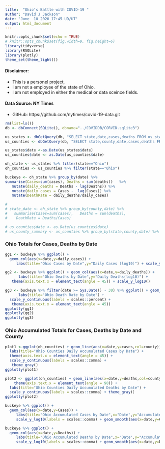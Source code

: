 ```yaml
---
title:  "Ohio's Battle with COVID-19 "
author: "David J Jackson"
date: "June  10 2020 17:45 UD/UT"
output: html_document
---
```


```r
knitr::opts_chunk$set(echo = TRUE)
# knitr::opts_chunk$set(fig.width=9, fig.height=6)
library(tidyverse)
library(RSQLite)
library(plotly)
theme_set(theme_light())
```

#### Disclaimer:
* This is a personel project, 
* I am not a employee of the state of Ohio. 
* I am not employed in either the medical or data sceince fields.

#### Data Source: NY Times
* GitHub: https://github.com/nytimes/covid-19-data.git


```r
rm(list=ls())
db <- dbConnect(SQLite(), dbname="../COVIDDB/CORVID.sqlite3")

us_states <- dbGetQuery(db, "SELECT state,date,cases,deaths FROM us_states;")
us_counties <- dbGetQuery(db, "SELECT state,county,date,cases,deaths FROM us_counties;")

us_states$date <-as.Date(us_states$date)
us_counties$date <- as.Date(us_counties$date)

oh_state <- us_states %>% filter(state=="Ohio")  
oh_counties <- us_counties %>% filter(state=="Ohio")

```

```r
  
buckeye <- oh_state %>% group_by(date) %>% 
summarise(Cases=sum(cases), Deaths = sum(deaths))   %>%
   mutate(daily_deaths = Deaths - lag(Deaths)) %>% 
   mutate(daily_cases = Cases -  lag(Cases)) %>%
   mutate(DeathRate = daily_deaths/daily_cases)
```
```r
# 
# state_date <- oh_state %>% group_by(county,date) %>% 
#   summarise(Cases=sum(cases),   Deaths = sum(deaths),                               
#    DeathRate = Deaths/Cases)

```
```r
# us_counties$date <- as.Date(us_counties$date)
# us_county_summary <- us_counties %>% group_by(state,county,date) %>% summarise(Cases=sum(cases),Deaths = sum(deaths),DeathRate = Deaths/Cases)

```


###  Ohio Totals for Cases, Deaths  by Date 

```r
gg1 <- buckeye %>% ggplot() + 
  geom_col(aes(x=date,y=daily_cases)) + 
     labs(title="Ohio Cases by Date",y="Daily Cases (log10)") + scale_y_log10()
```
```r
gg2 <- buckeye %>% ggplot() + geom_col(aes(x=date,y=daily_deaths)) +
      labs(title="Ohio Deaths by Date",y="Daily Deaths(log10)") +
   theme(axis.text.x = element_text(angle = 45)) + scale_y_log10()

gg3 <- buckeye %>% filter(date >= Sys.Date() - 30) %>% ggplot() + geom_col(aes(x=date,y=DeathRate)) +
      labs(title="Ohio Death Rate by Date") + 
  scale_y_continuous(labels = scales::percent) +
   theme(axis.text.x = element_text(angle = 45))
ggplotly(gg1)
ggplotly(gg2)
ggplotly(gg3)
```

### Ohio Accumulated  Totals for Cases, Deaths  by Date and County

```r
plot1 <-ggplot(oh_counties) + geom_line(aes(x=date,y=cases,col=county)) +
  labs(title="Ohio Counties Daily Accumulated Cases by Date") +
  theme(axis.text.x = element_text(angle = 45)) +
  scale_y_continuous(labels = scales::comma) +
   theme_gray()
ggplotly(plot1)

plot2 <- ggplot(oh_counties) + geom_line(aes(x=date,y=deaths,col=county)) +
    theme(axis.text.x = element_text(angle = 90)) +
  labs(title="Ohio Counties Daily Accumulated Deaths by Date") +
  scale_y_continuous(labels = scales::comma) + theme_gray()
ggplotly(plot2)

```
```r
buckeye %>% ggplot() +
  geom_col(aes(x=date,y=Cases)) + 
     labs(title="Ohio Accumulated Cases by Date",x="Date",y="Accumulated Cases(log10)") +
     scale_y_log10(labels = scales::comma) + geom_smooth(aes(x=date,y=Cases))
```
```r
buckeye %>% ggplot() +
  geom_col(aes(x=date,y=Deaths)) + 
     labs(title="Ohio Accumulated Deaths by Date",x="Date",y="Accumulated Cases(log10)") +
     scale_y_log10(labels = scales::comma) + geom_smooth(aes(x=date,y=Deaths))
```


